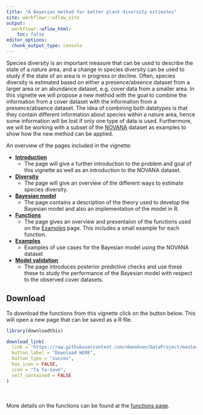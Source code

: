 ---
title: "A Bayesian method for better plant diversity estimates"
site: workflowr::wflow_site
output:
  workflowr::wflow_html:
    toc: false
editor_options:
  chunk_output_type: console
---


Species diversity is an important measure that can be used to describe the state of a nature area, and a change in species diversity can be used to study if the state of an area is in progress or decline. Often, species diversity is estimated based on either a presence/absence dataset from a larger area or an abundance dataset, e.g. cover data from a smaller area. In this vignette we will propose a new method with the goal to combine the information from a cover dataset with the information from a presence/absence dataset. The idea of combining both datatypes is that they contain different information about species within a nature area, hence some information will be lost if only one type of data is used. Furthermore, we will be working with a subset of the [NOVANA](https://novana.au.dk/) dataset as examples to show how the new method can be applied.


An overview of the pages included in the vignette:

* **[Introduction](introduction.html)**
  * The page will give a further introduction to the problem and goal of this vignette as well as an introduction to the NOVANA dataset. 
* **[Diversity](Diversity.html)**
  * The page will give an overview of the different ways to estimate species diversity.
* **[Bayesian model](Model.html)**
  * The page contains a description of the theory used to develop the Bayesian model and also an implementation of the model in R.
* **[Functions](function_usage.html)**
  * The page gives an overview and presentaion of the functions used on the [Examples](example.html) page. This includes a small example for each function. 
* **[Examples](example.html)**
  * Examples of use cases for the Bayesian model using the NOVANA dataset
* **[Model validation](model_validering.html)**
  * The page introduces posterior predictive checks and use these these to study the performance of the Bayesian model with respect to the observed cover datasets.



<h2>Download</h2>
To download the functions from this vignette click on the button below. This will open a new page that can be saved as a R file.

```{r, echo = FALSE, message= FALSE, warning= FALSE}
library(downloadthis)

download_link(
  link = "https://raw.githubusercontent.com/nbendsen/DataProject/master/code/function.R",
  button_label = "Download HERE",
  button_type = "succes",
  has_icon = FALSE,
  icon = "fa fa-save",
  self_contained = FALSE
)

```
<br><br>
More details on the functions can be found at the [functions page](Function_usage.html).




